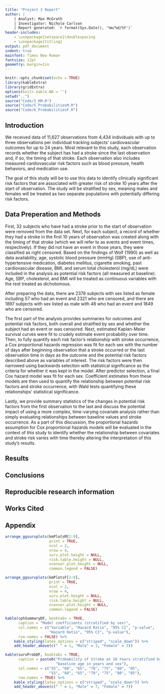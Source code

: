 ```yaml
---
title: "Project 3 Report"
author: |
    | Analyst: Max McGrath
    | Investigator: Nichole Carlson
    | Report generated: `r format(Sys.Date(), '%m/%d/%Y')`
header-includes:
    - \usepackage{setspace}\doublespacing
    - \usepackage{titling}
output: pdf_document
indent: true
mainfont: Times New Roman
fontsize: 12pt
geometry: margin=1in
---
```


```r
knitr::opts_chunk$set(echo = TRUE)
library(kableExtra)
library(gridExtra)
options(knitr.kable.NA = '')
setwd("..")
source("Code/3_KM.R")
source("Code/5_ProbabilitiesM.R")
source("Code/6_ProbabilitiesF.R")
```

\newpage

## Introduction

We received data of 11,627 observations from 4,434 individuals with up to 
three observations per individual tracking subjects'
cardiovascular outcomes for up to 24 years. Most relevant to this study, each
observation records whether the subject has had a stroke since the last observation 
and, if so, the timing of that stroke. Each observation also includes measured 
cardiovascular risk factors such as blood pressure, health behaviors, and 
medication use.

The goal of this study will be to use this data to identify clinically 
significant risk factors that are associated with greater risk of stroke 10 years
after the start of observation. The study will be stratified by sex, meaning
males and females will be treated as two separate populations with potentially
differing risk factors.

## Data Preperation and Methods

First, 32 subjects who have had a stroke prior to the start of observation were 
removed from the data set. Next, for each subject, a record of whether they
had a stroke in the first 10 years of observation was created along with the
timing of that stroke (which we will refer to as events and event times, 
respectively). If they did not 
have an event in those years, they were classified as right censored. Based on 
the findings of Wolf (1990) as well as data availability, age, systolic
blood pressure (mmHg) (SBP), use of anti-hypertensive medication, diabetes mellitus, 
cigarette smoking, past cardiovascular disease, BMI, and serum total cholesterol
(mg/dL) were included in the analysis
as potential risk factors (all measured at baseline). Age, SBP, cholesterol, and
BMI will be treated as continuous variables with the rest treated as 
dichotomous.

After preparing the data, there are 2378 subjects with sex listed as female
including 57 who had an event and 2321 who are censored, and there are 1897 
subjects with sex listed as male with 48 who had an event and 1849 who are 
censored.

The first part of the analysis provides summaries for outcomes and 
potential risk factors, both overall and stratified by sex and whether the 
subject had an event or was censored. Next, estimated Kaplan-Meier survival
curves were fit to crudely estimate event probability over time. Then, to 
fully quantify each risk factor's relationship with stroke 
occurrence, a Cox proportional hazards
regression was fit for each sex with the number of days after beginning 
observation that a stroke occurred or the last observation time in days as the 
outcome and the potential risk factors described above as variables of interest.
The risk factors were then narrowed using backwards selection with statistical
significance as the criteria for whether it was kept in the model. After
predictor selection, a final Cox hazard model was fit for each sex.
Coefficient estimates from these models are then used to quantify
the relationship between potential risk factors and stroke occurrence, with
Wald tests quantifying these relationships' statistical significance.

Lastly, we provide summary statistics of the changes in potential risk 
factors from the first observation to the last and discuss the potential
impact of using a more complex, time-varying covariate analysis rather than
simply evaluating relationships between baseline values and stroke occurrence.
As a part of this discussion, the proportional hazards assumption for Cox
proportional hazards models will be evaluated in the context of this study to
identify whether the relationship between covariates and stroke risk varies
with time thereby altering the interpretation of this study's results.

## Results

## Conclusions

## Reproducible research information

## Works Cited

\newpage

## Appendix

```r
arrange_ggsurvplots(kmPlotsM[2:9],
                    print = TRUE,
                    ncol = 2,
                    nrow = 4,
                    surv.plot.height = NULL,
                    risk.table.height = NULL,
                    ncensor.plot.height = NULL,
                    common.legend = FALSE)
```

\newpage

```r
arrange_ggsurvplots(kmPlotsF[2:9],
                    print = TRUE,
                    ncol = 2,
                    nrow = 4,
                    surv.plot.height = NULL,
                    risk.table.height = NULL,
                    ncensor.plot.height = NULL,
                    common.legend = FALSE)
```

\newpage

```r
kable(cphSummaryDF, booktabs = TRUE,
      caption = "Model coefficients (stratified by sex)",
      col.names = c("Variable", "Hazard Ratio", "95% CI", "p-value",
                    "Hazard Ratio", "95% CI", "p-value"),
      row.names = FALSE) %>%
    kable_styling(latex_options = c("striped", "scale_down")) %>% 
    add_header_above(c(" " = 1, "Male" = 3, "Female" = 3))
```


```r
kable(survProbDF, booktabs = TRUE,
      caption = paste0("Probability of Stroke at 10 Years stratified by ", 
                       "baseline age in years and sex"),
      col.names = c("55", "60", "65", "70", "75", "80", "85",
                    "55", "60", "65", "70", "75", "80", "85"),
      row.names = TRUE) %>%
    kable_styling(latex_options = c("striped", "scale_down")) %>% 
    add_header_above(c(" " = 1, "Male" = 7, "Female" = 7))
```

